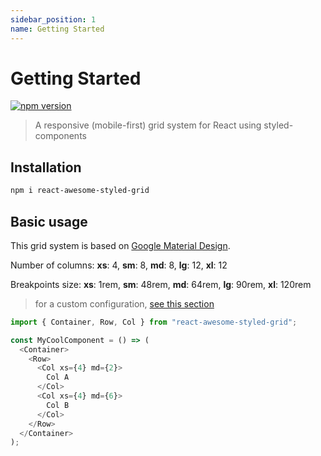 ```yaml
---
sidebar_position: 1
name: Getting Started
---
```


# Getting Started

[![npm version](https://badge.fury.io/js/react-awesome-styled-grid.svg)](https://www.npmjs.com/package/react-awesome-styled-grid)

> A responsive (mobile-first) grid system for React using styled-components

## Installation

```bash npm2yarn
npm i react-awesome-styled-grid
```

## Basic usage

This grid system is based on [Google Material Design](https://material.io/design/layout/responsive-layout-grid.html).

Number of columns: **xs**: 4, **sm**: 8, **md**: 8, **lg**: 12, **xl**: 12

Breakpoints size: **xs**: 1rem, **sm**: 48rem, **md**: 64rem, **lg**: 90rem, **xl**: 120rem

> for a custom configuration, [see this section](/docs/custom)

```js
import { Container, Row, Col } from "react-awesome-styled-grid";

const MyCoolComponent = () => (
  <Container>
    <Row>
      <Col xs={4} md={2}>
        Col A
      </Col>
      <Col xs={4} md={6}>
        Col B
      </Col>
    </Row>
  </Container>
);
```
